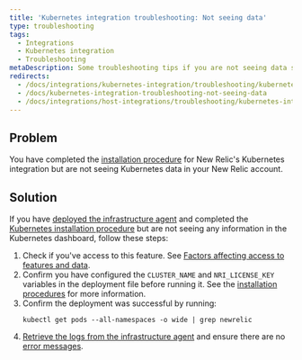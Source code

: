 ```yaml
---
title: 'Kubernetes integration troubleshooting: Not seeing data'
type: troubleshooting
tags:
  - Integrations
  - Kubernetes integration
  - Troubleshooting
metaDescription: Some troubleshooting tips if you are not seeing data show up for your New Relic Kubernetes integration.
redirects:
  - /docs/integrations/kubernetes-integration/troubleshooting/kubernetes-integration-troubleshooting-not-seeing-data
  - /docs/kubernetes-integration-troubleshooting-not-seeing-data
  - /docs/integrations/host-integrations/troubleshooting/kubernetes-integration-troubleshooting-not-seeing-data
---
```


## Problem

You have completed the [installation procedure](/docs/kubernetes-monitoring-integration#install) for New Relic's Kubernetes integration but are not seeing Kubernetes data in your New Relic account.

## Solution

If you have [deployed the infrastructure agent](/docs/infrastructure/install-infrastructure-agent/get-started/install-infrastructure-agent/#install) and completed the [Kubernetes installation procedure](/docs/kubernetes-monitoring-integration#install) but are not seeing any information in the Kubernetes dashboard, follow these steps:

1. Check if you've access to this feature. See [Factors affecting access to features and data](/docs/accounts/accounts-billing/general-account-settings/factors-affecting-access-features-data).
2. Confirm you have configured the `CLUSTER_NAME` and `NRI_LICENSE_KEY` variables in the deployment file before running it. See the [installation procedures](/docs/integrations/host-integrations/host-integrations-list/kubernetes-monitoring-integration#install) for more information.
3. Confirm the deployment was successful by running:
   ```
   kubectl get pods --all-namespaces -o wide | grep newrelic
   ```
4. [Retrieve the logs from the infrastructure agent](/docs/integrations/kubernetes-integration/troubleshooting/get-logs-version) and ensure there are no [error messages](/docs/integrations/host-integrations/troubleshooting/kubernetes-integration-troubleshooting-error-messages).
